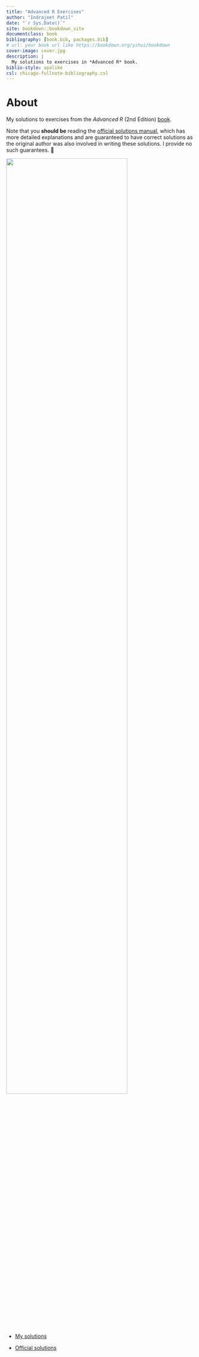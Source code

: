 ```yaml
--- 
title: "Advanced R Exercises"
author: "Indrajeet Patil"
date: "`r Sys.Date()`"
site: bookdown::bookdown_site
documentclass: book
bibliography: [book.bib, packages.bib]
# url: your book url like https://bookdown.org/yihui/bookdown
cover-image: cover.jpg
description: |
  My solutions to exercises in *Advanced R* book.
biblio-style: apalike
csl: chicago-fullnote-bibliography.csl
---
```


# About {-}

My solutions to exercises from the _Advanced R_ (2nd Edition) [book](https://adv-r.hadley.nz/). 

Note that you **should be** reading the [official solutions manual](https://advanced-r-solutions.rbind.io/index.html), which has more detailed explanations and are guaranteed to have correct solutions as the original author was also involved in writing these solutions. I provide no such guarantees. 😬

<img src="assets/combined.jpg" width="80%" />

- [My solutions](https://github.com/IndrajeetPatil/Advanced-R-exercises)

- [Official solutions](https://advanced-r-solutions.rbind.io/index.html)
